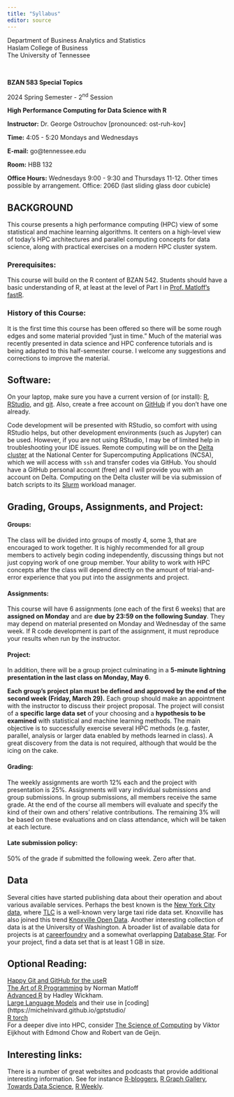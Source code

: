 ```yaml
---
title: "Syllabus"
editor: source
---
```


::: {layout="[2,1.2]"}
Department of Business Analytics and Statistics\
Haslam College of Business\
The University of Tennessee

$\qquad$

**BZAN 583 Special Topics**

2024 Spring Semester - 2^nd^ Session

**High Performance Computing for Data Science with R**

**Instructor:** Dr. George Ostrouchov \[pronounced: ost-ruh-kov\]

**Time:** 4:05 - 5:20 Mondays and Wednesdays

**E-mail:** go\@tennessee.edu

**Room:** HBB 132

**Office Hours:** Wednesdays 9:00 - 9:30 and Thursdays 11-12. Other times possible by arrangement. Office: 206D (last sliding glass door cubicle)
:::

## BACKGROUND

This course presents a high performance computing (HPC) view of some statistical and machine learning algorithms. It centers on a high-level view of today's HPC architectures and parallel computing concepts for data science, along with practical exercises on a modern HPC cluster system.

### Prerequisites:

This course will build on the R content of BZAN 542. Students should have a basic understanding of R, at least at the level of Part I in [Prof. Matloff's fastR](https://github.com/matloff/fasteR).

### History of this Course: 

It is the first time this course has been offered so there will be some rough edges and some material provided “just in time.” Much of the material was recently presented in data science and HPC conference tutorials and is being adapted to this half-semester course. I welcome any suggestions and corrections to improve the material.

```{=html}
<!-- Instructor notes
\### Proposed Lecture Topics (to be reduced, reordered, and coordinated) {.unnumbered}

-   Introductions, overview, form groups, R review, workflow assignment\
-   Workflow introduction: RStudio to GitHub to HPC platform.\
-   Bare basics of working with Unix (look/create/delete/copy files)\
-   We plan to work with the [TLC](https://www.nyc.gov/site/tlc/about/tlc-trip-record-data.page) large taxi ride data set to get some experience with large data I/O.\
-   What is parallel computing? Introduction to HPC architectures, resource managers, and cloud computing.\
-   Shared memory parallel computing with R (package **parallel** and multithreaded math libraries **FlexiBLAS**, **OpenBLAS**).\
-   Distributed memory parallel computing with R (package **pbdMPI**)\
-   Methodology choices:
    -   Random forest, serial, shared memory, and distributed memory versions\
    -   Regularized polynomial regression via **polyreg** package\
    -   Classification via projection onto trained basis functions\
    -   Deep Learning through the use of **torch** (the R interface to the PyTorch C++ library) or Large Language Models introduction (Hugging Face models), but not both.

The class will have two tracks that support each other: (1) a description of HPC concepts, some history to support the "why of HPC", and a practical track that uses a few tools to experiment with the HPC concepts on real HPC systems.
-->
```
## Software: 

On your laptop, make sure you have a current version of (or install): [R](https://www.r-project.org), [RStudio](https://www.rstudio.com), and [git](https://git-scm.com/). Also, create a free account on [GitHub](https://github.com/) if you don't have one already.

Code development will be presented with RStudio, so comfort with using RStudio helps, but other development environments (such as Jupyter) can be used. However, if you are not using RStudio, I may be of limited help in troubleshooting your IDE issues. Remote computing will be on the [Delta cluster](https://docs.ncsa.illinois.edu/systems/delta/en/latest/?source=wiki#) at the National Center for Supercomputing Applications (NCSA), which we will access with `ssh` and transfer codes via GitHub. You should have a GitHub personal account (free) and I will provide you with an account on Delta. Computing on the Delta cluster will be via submission of batch scripts to its [Slurm](https://slurm.schedmd.com/overview.html) workload manager.

## Grading, Groups, Assignments, and Project: 

#### Groups:

The class will be divided into groups of mostly 4, some 3, that are encouraged to work together. It is highly recommended for all group members to actively begin coding independently, discussing things but not just copying work of one group member. Your ability to work with HPC concepts after the class will depend directly on the amount of trial-and-error experience that you put into the assignments and project.

#### Assignments:

This course will have 6 assignments (one each of the first 6 weeks) that are **assigned on Monday** and are **due by 23:59 on the following Sunday**. They may depend on material presented on Monday and Wednesday of the same week. If R code development is part of the assignment, it must reproduce your results when run by the instructor.

#### Project:

In addition, there will be a group project culminating in a **5-minute lightning presentation in the last class on Monday, May 6**.

**Each group's project plan must be defined and approved by the end of the second week (Friday, March 29).** Each group should make an appointment with the instructor to discuss their project proposal. The project will consist of a **specific large data set** of your choosing and a **hypothesis to be examined** with statistical and machine learning methods. The main objective is to successfully exercise several HPC methods (e.g. faster, parallel, analysis or larger data enabled by methods learned in class). A great discovery from the data is not required, although that would be the icing on the cake.  

#### Grading:

The weekly assignments are worth 12% each and the project with presentation is 25%. Assignments will vary individual submissions and group submissions. In group submissions, all members receive the same grade. At the end of the course all members will evaluate and specify the kind of their own and others' relative contributions. The remaining 3% will be based on these evaluations and on class attendance, which will be taken at each lecture.

#### Late submission policy:

50% of the grade if submitted the following week. Zero after that.

## Data 

Several cities have started publishing data about their operation and about various available services. Perhaps the best known is the [New York City data](https://opendata.cityofnewyork.us/), where [TLC](https://www.nyc.gov/site/tlc/about/tlc-trip-record-data.page) is a well-known very large taxi ride data set. Knoxville has also joined this trend [Knoxville Open Data](https://www.knoxvilletn.gov/government/opendata). Another interesting collection of data is at the University of Washington. A broader list of available data for projects is at [careerfoundry](https://careerfoundry.com/en/blog/data-analytics/where-to-find-free-datasets/) and a somewhat overlapping [Database Star](https://www.databasestar.com/free-data-sets/). For your project, find a data set that is at least 1 GB in size.

## Optional Reading: 
[Happy Git and GitHub for the useR](https://happygitwithr.com/)  
[The Art of R Programming](https://utk.primo.exlibrisgroup.com/discovery/fulldisplay?docid=alma9925646348902311&context=L&vid=01UTN_KNOXVILLE:01UTK&lang=en&search_scope=MyInst_and_CI&adaptor=Local%20Search%20Engine&tab=Everything&query=any%2Ccontains%2CThe%20Art%20of%20R%20Programming%3A%20A%20Tour%20of%20Statistical%20Software%20Design) by Norman Matloff\
[Advanced R](https://adv-r.hadley.nz/) by Hadley Wickham.\
[Large Language Models](https://blogs.rstudio.com/ai/posts/2023-06-20-llm-intro/) and their use in [coding](https://michelnivard.github.io/gptstudio/ \
[R torch](https://skeydan.github.io/Deep-Learning-and-Scientific-Computing-with-R-torch/) \
For a deeper dive into HPC, consider [The Science of Computing](https://web.corral.tacc.utexas.edu/CompEdu/pdf/stc/EijkhoutIntroToHPC.pdf) by Viktor Eijkhout with Edmond Chow and Robert van de Geijn.  

## Interesting links: 

There is a number of great websites and podcasts that provide additional interesting information. See for instance [R-bloggers](https://www.r-bloggers.com), [R Graph Gallery](https://www.r-graph-gallery.com/portfolio/ggplot2-package/), [Towards Data Science](https://towardsdatascience.com), [R Weekly](https://rweekly.org).
